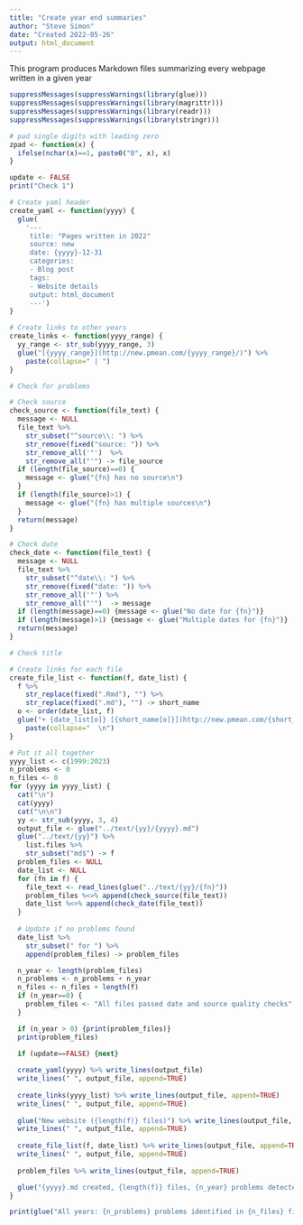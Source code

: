 ```yaml
---
title: "Create year end summaries"
author: "Steve Simon"
date: "Created 2022-05-26"
output: html_document
---
```

  
This program produces Markdown files summarizing every webpage written in a given year

```r
suppressMessages(suppressWarnings(library(glue)))
suppressMessages(suppressWarnings(library(magrittr)))
suppressMessages(suppressWarnings(library(readr)))
suppressMessages(suppressWarnings(library(stringr)))

# pad single digits with leading zero
zpad <- function(x) {
  ifelse(nchar(x)==1, paste0("0", x), x)
}

update <- FALSE
print("Check 1")
```

```r
# Create yaml header
create_yaml <- function(yyyy) {
  glue(
    '---
     title: "Pages written in 2022"
     source: new
     date: {yyyy}-12-31
     categories:
     - Blog post
     tags:
     - Website details
     output: html_document
     ---')
}
```

```r
# Create links to other years
create_links <- function(yyyy_range) {
  yy_range <- str_sub(yyyy_range, 3)
  glue("[{yyyy_range}](http://new.pmean.com/{yyyy_range}/)") %>%
    paste(collapse=" | ")
}
```

```r
# Check for problems

# Check source
check_source <- function(file_text) {
  message <- NULL
  file_text %>%
    str_subset("^source\\: ") %>%
    str_remove(fixed("source: ")) %>%
    str_remove_all('"')  %>%
    str_remove_all("'") -> file_source
  if (length(file_source)==0) {
    message <- glue("{fn} has no source\n")
  }
  if (length(file_source)>1) {
    message <- glue("{fn} has multiple sources\n")
  }
  return(message)
}

# Check date
check_date <- function(file_text) {
  message <- NULL
  file_text %>%
    str_subset("^date\\: ") %>%
    str_remove(fixed("date: ")) %>%
    str_remove_all('"') %>%
    str_remove_all("'")  -> message
  if (length(message)==0) {message <- glue("No date for {fn}")}
  if (length(message)>1) {message <- glue("Multiple dates for {fn}")}
  return(message)
}

# Check title

# Create links for each file
create_file_list <- function(f, date_list) {
  f %>%
    str_replace(fixed(".Rmd"), "") %>%
    str_replace(fixed(".md"), "") -> short_name
  o <- order(date_list, f)
  glue("+ {date_list[o]} [{short_name[o]}](http://new.pmean.com/{short_name[o]}/)  ") %>%
    paste(collapse="  \n")
}
```

```r
# Put it all together
yyyy_list <- c(1999:2023)
n_problems <- 0
n_files <- 0
for (yyyy in yyyy_list) {
  cat("\n")
  cat(yyyy)
  cat("\n\n")
  yy <- str_sub(yyyy, 3, 4)
  output_file <- glue("../text/{yy}/{yyyy}.md")
  glue("../text/{yy}") %>%
    list.files %>%
    str_subset("md$") -> f
  problem_files <- NULL
  date_list <- NULL
  for (fn in f) {
    file_text <- read_lines(glue("../text/{yy}/{fn}"))
    problem_files %<>% append(check_source(file_text))
    date_list %<>% append(check_date(file_text))
  }
  
  # Update if no problems found
  date_list %>% 
    str_subset(" for ") %>%
    append(problem_files) -> problem_files

  n_year <- length(problem_files)  
  n_problems <- n_problems + n_year
  n_files <- n_files + length(f)
  if (n_year==0) {
    problem_files <- "All files passed date and source quality checks"
  }

  if (n_year > 0) {print(problem_files)}
  print(problem_files)
  
  if (update==FALSE) {next}

  create_yaml(yyyy) %>% write_lines(output_file)
  write_lines(" ", output_file, append=TRUE)
  
  create_links(yyyy_list) %>% write_lines(output_file, append=TRUE)
  write_lines(" ", output_file, append=TRUE)
  
  glue("New website ({length(f)} files)") %>% write_lines(output_file, append=TRUE)
  write_lines(" ", output_file, append=TRUE)
  
  create_file_list(f, date_list) %>% write_lines(output_file, append=TRUE)
  write_lines(" ", output_file, append=TRUE)
  
  problem_files %>% write_lines(output_file, append=TRUE)

  glue("{yyyy}.md created, {length(f)} files, {n_year} problems detected") %>% print
}

print(glue("All years: {n_problems} problems identified in {n_files} files"))
```
